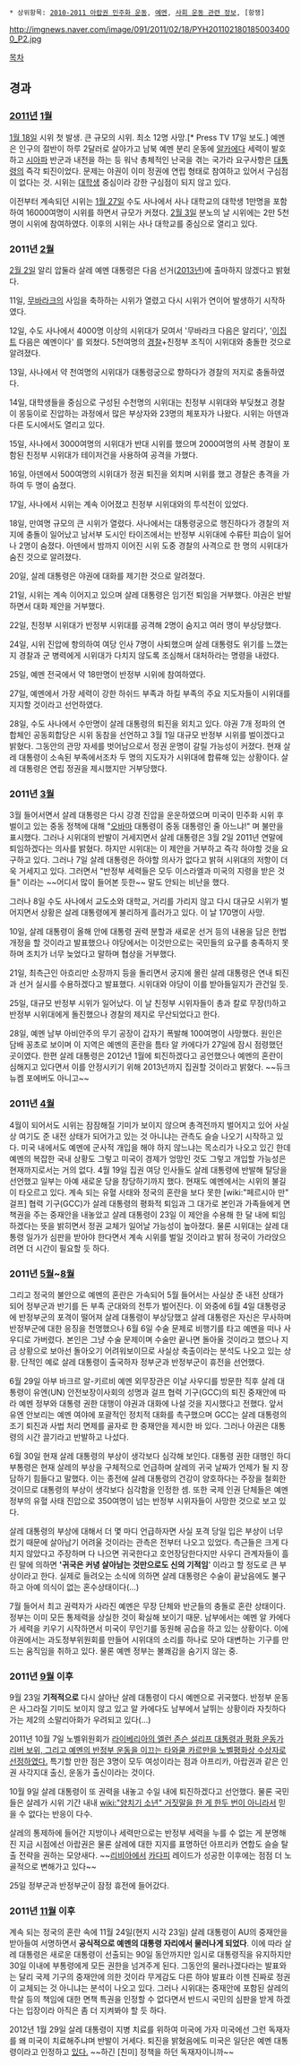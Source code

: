  * 상위항목: [[2010-2011 아랍권 민주화 운동]], [[예멘]], [[사회 운동 관련 정보]], [항쟁]

http://imgnews.naver.com/image/091/2011/02/18/PYH2011021801850034000_P2.jpg

[[목차]]

== 경과 ==

=== [[2011년]] [[1월]] ===
[[1월 18일]] 시위 첫 발생. 큰 규모의 시위. 최소 12명 사망.[* Press TV 17일 보도.] 예멘은 인구의 절반이 하루 2달러로 살아가고 남북 예멘 분리 운동에 [[알카에다]] 세력이 발호하고 [[시아파]] 반군과 내전을 하는 등 워낙 총체적인 난국을 겪는 국가라 요구사항은 [[대통령]]의 즉각 퇴진이었다. 문제는 야권이 이미 정권에 연립 형태로 참여하고 있어서 구심점이 없다는 것. 시위는 [[대학생]] 중심이라 강한 구심점이 되지 않고 있다.

이전부터 계속되던 시위는 [[1월 27일]] 수도 사나에서 사나 대학교의 대학생 1만명을 포함하여 16000여명이 시위를 하면서 규모가 커졌다. [[2월 3일]] 분노의 날 시위에는 2만 5천명이 시위에 참여하였다. 이후의 시위는 사나 대학교를 중심으로 열리고 있다.

=== 2011년 [[2월]] ===
[[2월 2일]] 알리 압둘라 살레 예멘 대통령은 다음 선거([[2013년]])에 출마하지 않겠다고 밝혔다.

11일, [[무바라크]]의 사임을 축하하는 시위가 열렸고 다시 시위가 연이어 발생하기 시작하였다.

12일, 수도 사나에서 4000명 이상의 시위대가 모여서 '무바라크 다음은 알리다', '[[이집트]] 다음은 예멘이다' 를 외쳤다. 5천여명의 [[경찰]]+친정부 조직이 시위대와 충돌한 것으로 알려졌다.

13일, 사나에서 약 천여명의 시위대가 대통령궁으로 향하다가 경찰의 저지로 충돌하였다.

14일, 대학생들을 중심으로 구성된 수천명의 시위대는 친정부 시위대와 부딪쳤고 경찰이 몽둥이로 진압하는 과정에서 많은 부상자와 23명의 체포자가 나왔다. 시위는 아덴과 다른 도시에서도 열리고 있다.

15일, 사나에서 3000여명의 시위대가 반대 시위를 했으며 2000여명의 사복 경찰이 포함된 친정부 시위대가 테이저건을 사용하여 공격을 가했다.

16일, 아덴에서 500여명의 시위대가 정권 퇴진을 외치며 시위를 했고 경찰은 총격을 가하여 두 명이 숨졌다.

17일, 사나에서 시위는 계속 이어졌고 친정부 시위대와의 투석전이 있었다.

18일, 만여명 규모의 큰 시위가 열렸다. 사나에서는 대통령궁으로 행진하다가 경찰의 저지에 충돌이 일어났고 남서부 도시인 타이즈에서는 반정부 시위대에 수류탄 피습이 일어나 2명이 숨졌다. 아덴에서 밤까지 이어진 시위 도중 경찰의 사격으로 한 명의 시위대가 숨진 것으로 알려졌다.

20일, 살레 대통령은 야권에 대화를 제기한 것으로 알려졌다.

21일, 시위는 계속 이어지고 있으며 살레 대통령은 임기전 퇴임을 거부했다. 야권은 반발하면서 대화 제안을 거부했다.

22일, 친정부 시위대가 반정부 시위대를 공격해 2명이 숨지고 여러 명이 부상당했다.

24일, 시위 진압에 항의하여 여당 인사 7명이 사퇴했으며 살레 대통령도 위기를 느꼈는지 경찰과 군 병력에게 시위대가 다치지 않도록 조심해서 대처하라는 명령을 내렸다.

25일, 예멘 전국에서 약 18만명이 반정부 시위에 참여하였다.

27일, 예멘에서 가장 세력이 강한 하쉬드 부족과 하킬 부족의 주요 지도자들이 시위대를 지지할 것이라고 선언하였다.

28일, 수도 사나에서 수만명이 살레 대통령의 퇴진을 외치고 있다. 야권 7개 정파의 연합체인 공동회합당은 시위 동참을 선언하고 3월 1일 대규모 반정부 시위를 벌이겠다고 밝혔다. 그동안의 관망 자세를 벗어남으로서 정권 운명이 갈릴 가능성이 커졌다. 현재 살레 대통령이 소속된 부족에서조차 두 명의 지도자가 시위대에 합류해 있는 상황이다. 살레 대통령은 연립 정권을 제시했지만 거부당했다.

=== 2011년 [[3월]] ===
3월 들어서면서 살레 대통령은 다시 강경 진압을 운운하였으며 미국이 민주화 시위 후 벌이고 있는 중동 정책에 대해 "[[오바마]] 대통령이 중동 대통령인 줄 아느냐!" 며 불만을 표시했다. 그러나 시위대의 반발이 거세지면서 살레 대통령은 3월 2일 2011년 연말에 퇴임하겠다는 의사를 밝혔다. 하지만 시위대는 이 제안을 거부하고 즉각 하야할 것을 요구하고 있다. 그러나 7일 살레 대통령은 하야할 의사가 없다고 밝혀 시위대의 저항이 더욱 거세지고 있다. 그러면서 "반정부 세력들은 모두 이스라엘과 미국의 지령을 받은 것들" 이라는 ~~어디서 많이 들어본 듯한~~ 말도 안되는 비난을 했다.

그러나 8일 수도 사나에서 교도소와 대학교, 거리를 가리지 않고 다시 대규모 시위가 벌어지면서 상황은 살레 대통령에게 불리하게 흘러가고 있다. 이 날 170명이 사망.

10일, 살레 대통령이 올해 안에 대통령 권력 분할과 새로운 선거 등의 내용을 담은 헌법 개정을 할 것이라고 발표했으나 야당에서는 이것만으로는 국민들의 요구를 충족하지 못하며 조치가 너무 늦었다고 말하며 협상을 거부했다.

21일, 최측근인 아흐리만 소장까지 등을 돌리면서 궁지에 몰린 살레 대통령은 연내 퇴진과 선거 실시를 수용하겠다고 발표했다. 시위대와 야당이 이를 받아들일지가 관건일 듯.

25일, 대규모 반정부 시위가 일어났다. 이 날 친정부 시위자들이 총과 칼로 무장(!)하고 반정부 시위대에게 돌진했으나 경찰의 제지로 무산되었다고 한다.

28일, 예멘 남부 아비안주의 무기 공장이 갑자기 폭발해 100여명이 사망했다. 원인은 담배 꽁초로 보이며 이 지역은 예멘의 혼란을 틈타 알 카에다가 27일에 잠시 점령했던 곳이였다. 한편 살레 대통령은 2012년 1월에 퇴진하겠다고 공언했으나 예멘의 혼란이 심해지고 있다면서 이를 안정시키기 위해 2013년까지 집권할 것이라고 밝혔다. ~~듀크 뉴켐 포에버도 아니고~~

=== 2011년 [[4월]] ===
4월이 되어서도 시위는 잠잠해질 기미가 보이지 않으며 총격전까지 벌어지고 있어 사실상 여기도 준 내전 상태가 되어가고 있는 것 아니냐는 관측도 슬슬 나오기 시작하고 있다. 미국 내에서도 예멘에 군사적 개입을 해야 하지 않느냐는 목소리가 나오고 있긴 한데 예멘의 복잡한 국내 상황도 그렇고 미국이 경제가 엉망인 것도 그렇고 개입할 가능성은 현재까지로서는 거의 없다. 4월 19일 집권 여당 인사들도 살레 대통령에 반발해 탈당을 선언했고 일부는 아예 새로운 당을 창당하기까지 했다. 현재도 예멘에서는 시위의 불길이 타오르고 있다. 계속 되는 유혈 사태와 정국의 혼란을 보다 못한 [wiki:"페르시아 만" 걸프] 협력 기구(GCC)가 살레 대통령의 평화적 퇴임과 그 대가로 본인과 가족들에게 면책권을 주는 중재안을 내놓았고 살레 대통령이 23일 이 제안을 수용해 한 달 내에 퇴임하겠다는 뜻을 밝히면서 정권 교체가 일어날 가능성이 높아졌다. 물론 시위대는 살레 대통령 일가가 심판을 받아야 한다면서 계속 시위를 벌일 것이라고 밝혀 정국이 가라앉으려면 더 시간이 필요할 듯 하다.

=== 2011년 [[5월]]~[[8월]] ===
그리고 정국의 불안으로 예멘의 혼란은 가속되어 5월 들어서는 사실상 준 내전 상태가 되어 정부군과 반기를 든 부족 군대와의 전투가 벌어진다. 이 와중에 6월 4일 대통령궁에 반정부군의 포격이 떨어져 살레 대통령이 부상당했고 살레 대통령은 자신은 무사하며 반정부군에 대한 응징을 천명했으나 6월 6일 수술 문제로 비행기를 타고 예멘을 떠나 사우디로 가버렸다. 본인은 그냥 수술 문제이며 수술만 끝나면 돌아올 것이라고 했으나 지금 상황으로 보아선 돌아오기 어려워보이므로 사실상 축출이라는 분석도 나오고 있는 상황. 단적인 예로 살레 대통령이 출국하자 정부군과 반정부군이 휴전을 선언했다. 

6월 29일 아부 바크르 알-키르비 예멘 외무장관은 이날 사우디를 방문한 직후 살레 대통령이 유엔(UN) 안전보장이사회의 성명과 걸프 협력 기구(GCC)의 퇴진 중재안에 따라 예멘 정부와 대통령 권한 대행이 야권과 대화에 나설 것을 지시했다고 전했다. 앞서 유엔 안보리는 예멘 여야에 포괄적인 정치적 대화를 촉구했으며 GCC는 살레 대통령의 조기 퇴진과 사법 처리 면제를 골자로 한 중재안을 제시한 바 있다. 그러나 야권은 대통령의 시간 끌기라고 반발하고 나섰다.
 
6월 30일 현재 살레 대통령의 부상이 생각보다 심각해 보인다. 대통령 권한 대행인 하디 부통령은 현재 살레의 부상을 구체적으로 언급하며 살레의 귀국 날짜가 언제가 될 지 장담하기 힘들다고 말했다. 이는 종전에 살레 대통령의 건강이 양호하다는 주장을 철회한 것이므로 대통령의 부상이 생각보다 심각함을 인정한 셈. 또한 국제 인권 단체들은 예멘 정부의 유혈 사태 진압으로 350여명이 넘는 반정부 시위자들이 사망한 것으로 보고 있다.

살레 대통령의 부상에 대해서 더 몇 마디 언급하자면 사실 포격 당일 입은 부상이 너무 컸기 때문에 살아남기 어려울 것이라는 관측은 전부터 나오고 있었다. 측근들은 크게 다치지 않았다고 주장하며 다 나으면 귀국한다고 호언장담한다지만 사우디 관계자들이 흘린 말에 의하면 ''''귀국은 커녕 살아남는 것만으로도 신의 기적임'''' 이라고 할 정도로 큰 부상이라고 한다. 실제로 들려오는 소식에 의하면 살레 대통령은 수술이 끝났음에도 불구하고 아예 의식이 없는 혼수상태이다(...)

7월 들어서 최고 권력자가 사라진 예멘은 무장 단체와 반군들의 충돌로 혼란 상태이다. 정부는 이미 모든 통제력을 상실한 것이 확실해 보이기 때문. 남부에서는 예멘 알 카에다가 세력을 키우기 시작하면서 미국이 무인기를 동원해 공습을 하고 있는 상황이다. 이에 야권에서는 과도정부위원회를 만들어 시위대의 소리를 하나로 모아 대변하는 기구를 만드는 움직임을 취하고 있다. 물론 예멘 정부는 불쾌감을 숨기지 않는 중.

=== 2011년 [[9월]] 이후 ===
9월 23일 '''기적적으로''' 다시 살아난 살레 대통령이 다시 예멘으로 귀국했다. 반정부 운동은 사그라질 기미도 보이지 않고 있고 알 카에다도 남부에서 날뛰는 상황이라 자칫하다가는 제2의 소말리아화가 우려되고 있다(...)

2011년 10월 7일 노벨위원회가 [http://news.naver.com/main/read.nhn?mode=LSD&mid=sec&sid1=104&oid=001&aid=0005306006 라이베리아의 엘런 존슨 설리프 대통령과 평화 운동가 리버 보위, 그리고 예멘의 반정부 운동을 이끄는 타와쿨 카르만을 노벨평화상 수상자로 선정하였다.] 특기할 만한 점은 3명이 모두 여성이라는 점과 아프리카, 아랍권과 같은 인권 사각지대 출신, 운동가 출신이라는 것이다.

10월 9일 살레 대통령이 또 권력을 내놓고 수일 내에 퇴진하겠다고 선언했다. 물론 국민들은 살레가 시위 기간 내내 [[wiki:"양치기 소년" 거짓말을 한 게 한두 번이 아니라서]] 믿을 수 없다는 반응이 다수.

살레의 통제하에 들어간 지방이나 세력만으로는 반정부 세력을 누를 수 없는 게 분명해진 지금 시점에선 아랍권은 물론 살레에 대한 지지를 표명하던 아프리카 연합도 슬슬 탈출 전략을 권하는 모양새다. ~~[[리비아]]에서 [[카다피]] 레이드가 성공한 이후에는 점점 더 노골적으로 변해가고 있다~~

25일 정부군과 반정부군이 잠정 휴전에 들어갔다.

=== 2011년 [[11월]] 이후 ===
계속 되는 정국의 혼란 속에 11월 24일(현지 시각 23일) 살레 대통령이 AU의 중재안을 받아들여 서명하면서 '''공식적으로 예멘의 대통령 자리에서 물러나게 되었다'''. 이에 따라 살레 대통령은 새로운 대통령이 선출되는 90일 동안까지만 임시로 대통령직을 유지하지만 30일 이내에 부통령에게 모든 권한을 넘겨주게 된다. 그동안의 물러나겠다라는 발표와는 달리 국제 기구의 중재안에 의한 것이라 무게감도 다른 하야 발표라 이젠 진짜로 정권이 교체되는 것 아니냐는 분석이 나오고 있다. 그러나 시위대는 중재안에 포함된 살레의 학살 등의 책임에 대한 면책 특권을 인정할 수 없다면서 반드시 국민의 심판을 받게 하겠다는 입장이라 아직은 좀 더 지켜봐야 할 듯 하다.

2012년 1월 29일 살레 대통령이 지병 치료를 위하여 미국에 가자 미국에선 그런 독재자를 왜 미국이 치료해주냐며 반발이 거세다. 퇴진을 밝혔음에도 미국은 일단은 예멘 대통령이라고 인정하고 [http://www.yonhapnews.co.kr/bulletin/2012/01/29/0200000000AKR20120129030800009.HTML?did=1179m 있다.] ~~하긴 [친미] 정책을 하던 독재자이니까~~
